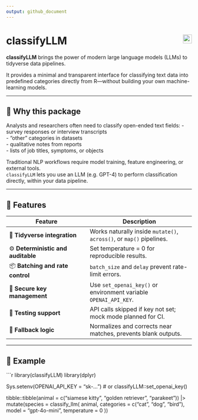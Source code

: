 ```yaml
---
output: github_document
---
```


# classifyLLM <a href="https://dante042.github.io/classifyLLM"><img src="https://img.shields.io/badge/docs-pkgdown-blue" align="right" height="24"></a>

**classifyLLM** brings the power of modern large language models (LLMs) to tidyverse data pipelines.

It provides a minimal and transparent interface for classifying text data into predefined categories directly from R—without building your own machine-learning models.

---

## 🧭 Why this package

Analysts and researchers often need to classify open-ended text fields:
- survey responses or interview transcripts  
- “other” categories in datasets  
- qualitative notes from reports  
- lists of job titles, symptoms, or objects  

Traditional NLP workflows require model training, feature engineering, or external tools.  
`classifyLLM` lets you use an LLM (e.g. GPT-4) to perform classification directly, within your data pipeline.

---

## 🚀 Features

| Feature | Description |
|----------|-------------|
| 🧹 **Tidyverse integration** | Works naturally inside `mutate()`, `across()`, or `map()` pipelines. |
| ⚙️ **Deterministic and auditable** | Set temperature = 0 for reproducible results. |
| 📦 **Batching and rate control** | `batch_size` and `delay` prevent rate-limit errors. |
| 🔐 **Secure key management** | Use `set_openai_key()` or environment variable `OPENAI_API_KEY`. |
| 🧪 **Testing support** | API calls skipped if key not set; mock mode planned for CI. |
| 💬 **Fallback logic** | Normalizes and corrects near matches, prevents blank outputs. |

---

## 🧩 Example

```r
library(classifyLLM)
library(dplyr)

Sys.setenv(OPENAI_API_KEY = "sk-...")   # or classifyLLM::set_openai_key()

tibble::tibble(animal = c("siamese kitty", "golden retriever", "parakeet")) |>
  mutate(species = classify_llm(
    animal,
    categories = c("cat", "dog", "bird"),
    model = "gpt-4o-mini",
    temperature = 0
  ))
